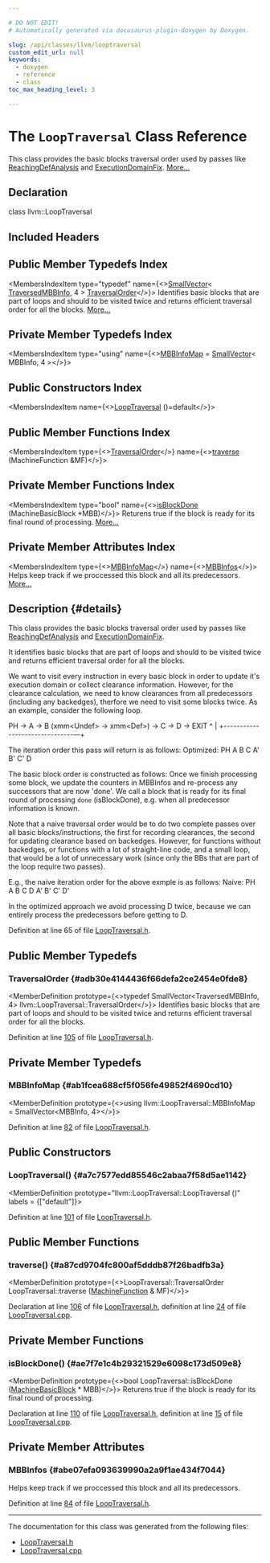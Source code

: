 ```yaml
---

# DO NOT EDIT!
# Automatically generated via docusaurus-plugin-doxygen by Doxygen.

slug: /api/classes/llvm/looptraversal
custom_edit_url: null
keywords:
  - doxygen
  - reference
  - class
toc_max_heading_level: 3

---
```





# The `LoopTraversal` Class Reference

<DoxygenPage pluginConfig={pluginConfig}>

This class provides the basic blocks traversal order used by passes like <a href="/docs/api/classes/llvm/reachingdefanalysis">ReachingDefAnalysis</a> and <a href="/docs/api/classes/llvm/executiondomainfix">ExecutionDomainFix</a>. <a href="#details">More...</a>

## Declaration

<CodeBlock>class llvm::LoopTraversal</CodeBlock>

## Included Headers

<IncludesList>
<IncludesListItem
  filePath="llvm/CodeGen/LoopTraversal.h"
  permalink="/docs/api/files/include/include/llvm/include/llvm/codegen/looptraversal-h"
  isLocal="true" />
</IncludesList>

## Public Member Typedefs Index

<MembersIndex>

<MembersIndexItem
  type="typedef"
  name={<><a href="/docs/api/classes/llvm/smallvector">SmallVector</a>&lt; <a href="/docs/api/structs/llvm/looptraversal/traversedmbbinfo">TraversedMBBInfo</a>, 4 &gt; <a href="#adb30e4144436f66defa2ce2454e0fde8">TraversalOrder</a></>}>
Identifies basic blocks that are part of loops and should to be visited twice and returns efficient traversal order for all the blocks. <a href="#adb30e4144436f66defa2ce2454e0fde8">More...</a>
</MembersIndexItem>

</MembersIndex>

## Private Member Typedefs Index

<MembersIndex>

<MembersIndexItem
  type="using"
  name={<><a href="#ab1fcea688cf5f056fe49852f4690cd10">MBBInfoMap</a> = <a href="/docs/api/classes/llvm/smallvector">SmallVector</a>&lt; MBBInfo, 4 &gt;</>}>
</MembersIndexItem>

</MembersIndex>

## Public Constructors Index

<MembersIndex>

<MembersIndexItem
  name={<><a href="#a7c7577edd85546c2abaa7f58d5ae1142">LoopTraversal</a> ()=default</>}>
</MembersIndexItem>

</MembersIndex>

## Public Member Functions Index

<MembersIndex>

<MembersIndexItem
  type={<><a href="#adb30e4144436f66defa2ce2454e0fde8">TraversalOrder</a></>}
  name={<><a href="#a87cd9704fc800af5dddb87f26badfb3a">traverse</a> (MachineFunction &amp;MF)</>}>
</MembersIndexItem>

</MembersIndex>

## Private Member Functions Index

<MembersIndex>

<MembersIndexItem
  type="bool"
  name={<><a href="#ae7f7e1c4b29321529e6098c173d509e8">isBlockDone</a> (MachineBasicBlock &#42;MBB)</>}>
Returens true if the block is ready for its final round of processing. <a href="#ae7f7e1c4b29321529e6098c173d509e8">More...</a>
</MembersIndexItem>

</MembersIndex>

## Private Member Attributes Index

<MembersIndex>

<MembersIndexItem
  type={<><a href="/docs/api/classes/llvm/smallvector">MBBInfoMap</a></>}
  name={<><a href="#abe07efa093639990a2a9f1ae434f7044">MBBInfos</a></>}>
Helps keep track if we proccessed this block and all its predecessors. <a href="#abe07efa093639990a2a9f1ae434f7044">More...</a>
</MembersIndexItem>

</MembersIndex>

## Description {#details}

This class provides the basic blocks traversal order used by passes like <a href="/docs/api/classes/llvm/reachingdefanalysis">ReachingDefAnalysis</a> and <a href="/docs/api/classes/llvm/executiondomainfix">ExecutionDomainFix</a>.

It identifies basic blocks that are part of loops and should to be visited twice and returns efficient traversal order for all the blocks.

We want to visit every instruction in every basic block in order to update it&#39;s execution domain or collect clearance information. However, for the clearance calculation, we need to know clearances from all predecessors (including any backedges), therfore we need to visit some blocks twice. As an example, consider the following loop.

PH -&gt; A -&gt; B (xmm&lt;Undef&gt; -&gt; xmm&lt;Def&gt;) -&gt; C -&gt; D -&gt; EXIT ^ | +-------------------------------—+

The iteration order this pass will return is as follows: Optimized: PH A B C A&#39; B&#39; C&#39; D

The basic block order is constructed as follows: Once we finish processing some block, we update the counters in MBBInfos and re-process any successors that are now &#39;done&#39;. We call a block that is ready for its final round of processing <code>done</code> (isBlockDone), e.g. when all predecessor information is known.

Note that a naive traversal order would be to do two complete passes over all basic blocks/instructions, the first for recording clearances, the second for updating clearance based on backedges. However, for functions without backedges, or functions with a lot of straight-line code, and a small loop, that would be a lot of unnecessary work (since only the BBs that are part of the loop require two passes).

E.g., the naive iteration order for the above exmple is as follows: Naive: PH A B C D A&#39; B&#39; C&#39; D&#39;

In the optimized approach we avoid processing D twice, because we can entirely process the predecessors before getting to D.

Definition at line 65 of file <a href="/docs/api/files/include/include/llvm/include/llvm/codegen/looptraversal-h">LoopTraversal.h</a>.

<SectionDefinition>

## Public Member Typedefs

### TraversalOrder {#adb30e4144436f66defa2ce2454e0fde8}

<MemberDefinition
  prototype={<>typedef SmallVector&lt;TraversedMBBInfo, 4&gt; llvm::LoopTraversal::TraversalOrder</>}>
Identifies basic blocks that are part of loops and should to be visited twice and returns efficient traversal order for all the blocks.

Definition at line <a href="/docs/api/files/include/include/llvm/include/llvm/codegen/looptraversal-h/#l00105">105</a> of file <a href="/docs/api/files/include/include/llvm/include/llvm/codegen/looptraversal-h">LoopTraversal.h</a>.
</MemberDefinition>

</SectionDefinition>

<SectionDefinition>

## Private Member Typedefs

### MBBInfoMap {#ab1fcea688cf5f056fe49852f4690cd10}

<MemberDefinition
  prototype={<>using llvm::LoopTraversal::MBBInfoMap =  SmallVector&lt;MBBInfo, 4&gt;</>}>

Definition at line <a href="/docs/api/files/include/include/llvm/include/llvm/codegen/looptraversal-h/#l00082">82</a> of file <a href="/docs/api/files/include/include/llvm/include/llvm/codegen/looptraversal-h">LoopTraversal.h</a>.
</MemberDefinition>

</SectionDefinition>

<SectionDefinition>

## Public Constructors

### LoopTraversal() {#a7c7577edd85546c2abaa7f58d5ae1142}

<MemberDefinition
  prototype="llvm::LoopTraversal::LoopTraversal ()"
  labels = {["default"]}>

Definition at line <a href="/docs/api/files/include/include/llvm/include/llvm/codegen/looptraversal-h/#l00101">101</a> of file <a href="/docs/api/files/include/include/llvm/include/llvm/codegen/looptraversal-h">LoopTraversal.h</a>.
</MemberDefinition>

</SectionDefinition>

<SectionDefinition>

## Public Member Functions

### traverse() {#a87cd9704fc800af5dddb87f26badfb3a}

<MemberDefinition
  prototype={<>LoopTraversal::TraversalOrder LoopTraversal::traverse (<a href="/docs/api/classes/llvm/machinefunction">MachineFunction</a> &amp; MF)</>}>

Declaration at line <a href="/docs/api/files/include/include/llvm/include/llvm/codegen/looptraversal-h/#l00106">106</a> of file <a href="/docs/api/files/include/include/llvm/include/llvm/codegen/looptraversal-h">LoopTraversal.h</a>, definition at line <a href="/docs/api/files/lib/lib/codegen/looptraversal-cpp/#l00024">24</a> of file <a href="/docs/api/files/lib/lib/codegen/looptraversal-cpp">LoopTraversal.cpp</a>.
</MemberDefinition>

</SectionDefinition>

<SectionDefinition>

## Private Member Functions

### isBlockDone() {#ae7f7e1c4b29321529e6098c173d509e8}

<MemberDefinition
  prototype={<>bool LoopTraversal::isBlockDone (<a href="/docs/api/classes/llvm/machinebasicblock">MachineBasicBlock</a> &#42; MBB)</>}>
Returens true if the block is ready for its final round of processing.

Declaration at line <a href="/docs/api/files/include/include/llvm/include/llvm/codegen/looptraversal-h/#l00110">110</a> of file <a href="/docs/api/files/include/include/llvm/include/llvm/codegen/looptraversal-h">LoopTraversal.h</a>, definition at line <a href="/docs/api/files/lib/lib/codegen/looptraversal-cpp/#l00015">15</a> of file <a href="/docs/api/files/lib/lib/codegen/looptraversal-cpp">LoopTraversal.cpp</a>.
</MemberDefinition>

</SectionDefinition>

<SectionDefinition>

## Private Member Attributes

### MBBInfos {#abe07efa093639990a2a9f1ae434f7044}

<MemberDefinition
  prototype="MBBInfoMap llvm::LoopTraversal::MBBInfos">
Helps keep track if we proccessed this block and all its predecessors.

Definition at line <a href="/docs/api/files/include/include/llvm/include/llvm/codegen/looptraversal-h/#l00084">84</a> of file <a href="/docs/api/files/include/include/llvm/include/llvm/codegen/looptraversal-h">LoopTraversal.h</a>.
</MemberDefinition>

</SectionDefinition>

<hr/>

The documentation for this class was generated from the following files:

<ul>
<li><a href="/docs/api/files/include/include/llvm/include/llvm/codegen/looptraversal-h">LoopTraversal.h</a></li>
<li><a href="/docs/api/files/lib/lib/codegen/looptraversal-cpp">LoopTraversal.cpp</a></li>
</ul>

</DoxygenPage>
